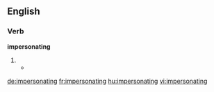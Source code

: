==English==

===Verb===
{{pedialite|Impersonator|impersonator}}

'''impersonating'''

# {{present participle of|impersonate}}
#*{{quote-book|year=1907|author=[[w:Robert W. Chambers|Robert Chambers]]
|title=The Younger Set
|chapter=1/2|url=http://openlibrary.org/works/OL8127246W
|passage=[…] presently Selwyn lay prone upon the nursery floor, '''impersonating''' a ladrone while pleasant shivers chased themselves over Drina, whom he was stalking.}}

[[de:impersonating]]
[[fr:impersonating]]
[[hu:impersonating]]
[[vi:impersonating]]